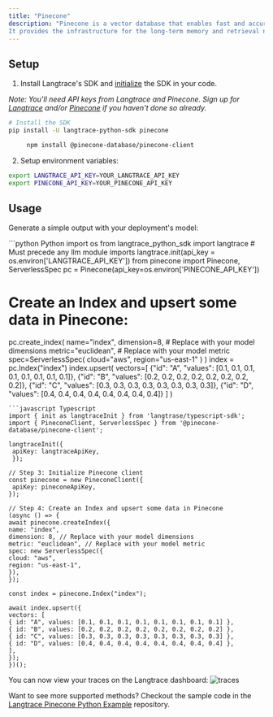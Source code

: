 ```yaml
---
title: "Pinecone"
description: "Pinecone is a vector database that enables fast and accurate vector search for building AI applications.
It provides the infrastructure for the long-term memory and retrieval needed to develop state-of-the-art AI systems."
---
```


## Setup

1. Install Langtrace's SDK and [initialize](/quickstart) the SDK in your code.

*Note: You'll need API keys from Langtrace and Pinecone. Sign up for [Langtrace](https://langtrace.ai) and/or [Pinecone](https://www.pinecone.io/) if you haven't done so already.*

```bash Python
# Install the SDK
pip install -U langtrace-python-sdk pinecone
```
```bash Typescript
     npm install @pinecone-database/pinecone-client
```

2. Setup environment variables:
```sh Shell
export LANGTRACE_API_KEY=YOUR_LANGTRACE_API_KEY
export PINECONE_API_KEY=YOUR_PINECONE_API_KEY
```


## Usage

Generate a simple output with your deployment's model:

<CodeGroup>
```python Python
import os
   from langtrace_python_sdk import langtrace # Must precede any llm module imports
langtrace.init(api_key = os.environ['LANGTRACE_API_KEY'])
from pinecone import Pinecone, ServerlessSpec
pc = Pinecone(api_key=os.environ['PINECONE_API_KEY'])

# Create an Index and upsert some data in Pinecone:
pc.create_index(
    name="index",
    dimension=8, # Replace with your model dimensions
    metric="euclidean", # Replace with your model metric
    spec=ServerlessSpec(
        cloud="aws",
        region="us-east-1"
    )
)
index = pc.Index("index")
index.upsert(
  vectors=[
    {"id": "A", "values": [0.1, 0.1, 0.1, 0.1, 0.1, 0.1, 0.1, 0.1]},
    {"id": "B", "values": [0.2, 0.2, 0.2, 0.2, 0.2, 0.2, 0.2, 0.2]},
    {"id": "C", "values": [0.3, 0.3, 0.3, 0.3, 0.3, 0.3, 0.3, 0.3]},
    {"id": "D", "values": [0.4, 0.4, 0.4, 0.4, 0.4, 0.4, 0.4, 0.4]}
  ]
)

 ```
 ```javascript Typescript
 import { init as langtraceInit } from 'langtrase/typescript-sdk';
import { PineconeClient, ServerlessSpec } from '@pinecone-database/pinecone-client';

langtraceInit({
  apiKey: langtraceApiKey,
  });

// Step 3: Initialize Pinecone client
const pinecone = new PineconeClient({
  apiKey: pineconeApiKey,
});

// Step 4: Create an Index and upsert some data in Pinecone
(async () => {
await pinecone.createIndex({
name: "index",
dimension: 8, // Replace with your model dimensions
metric: "euclidean", // Replace with your model metric
spec: new ServerlessSpec({
cloud: "aws",
region: "us-east-1",
}),
});

const index = pinecone.Index("index");

await index.upsert({
vectors: [
{ id: "A", values: [0.1, 0.1, 0.1, 0.1, 0.1, 0.1, 0.1, 0.1] },
{ id: "B", values: [0.2, 0.2, 0.2, 0.2, 0.2, 0.2, 0.2, 0.2] },
{ id: "C", values: [0.3, 0.3, 0.3, 0.3, 0.3, 0.3, 0.3, 0.3] },
{ id: "D", values: [0.4, 0.4, 0.4, 0.4, 0.4, 0.4, 0.4, 0.4] },
],
});
})();

```
</CodeGroup>

You can now view your traces on the Langtrace dashboard:
![traces](/images/pinecone.png)

Want to see more supported methods? Checkout the sample code in the [Langtrace Pinecone Python Example](https://github.com/Scale3-Labs/langtrace-recipes/blob/main/integrations/vector-db/pinecone/starter.ipynb) repository.
